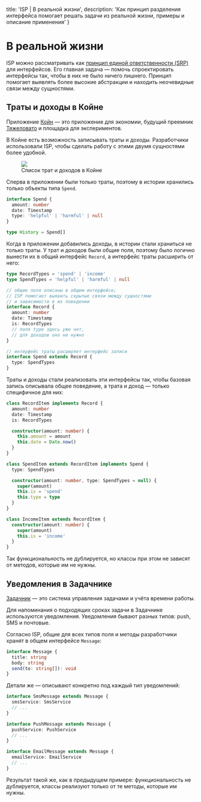 
  title: 'ISP | В реальной жизни',
  description: 'Как принцип разделения интерфейса помогает решать задачи из реальной жизни, примеры и описание применения'
}


# В реальной жизни

ISP можно рассматривать как [принцип единой ответственности (SRP)](/srp) для интерфейсов. Его главная задача — помочь спроектировать интерфейсы так, чтобы в них не было ничего лишнего. Принцип помогает выявлять более высокие абстракции и находить неочевидные связи между сущностями.

## Траты и доходы в Койне

Приложение [Койн](http://www.fuckgrechka.ru/c0in/) — это приложение для экономии, будущий преемник [Тяжеловато](http://fuckgrechka.ru/tzlvt/) и площадка для экспериментов.

В Койне есть возможность записывать траты и доходы. Разработчики использовали ISP, чтобы сделать работу с этими двумя сущностями более удобной.

<Figure>
  <img src='/coin.png' />
  <figcaption>Список трат и доходов в Койне</figcaption>
</Figure>

Сперва в приложении были только траты, поэтому в истории хранились только объекты типа `Spend`.

```ts
interface Spend {
  amount: number
  date: Timestamp
  type: 'helpful' | 'harmful' | null
}

type History = Spend[]
```

Когда в приложении добавились доходы, в истории стали храниться не только траты. У трат и доходов были общие поля, поэтому было логично вынести их в общий интерфейс `Record`, а интерфейс траты расширить от него:

```ts
type RecordTypes = 'spend' | 'income'
type SpendTypes = 'helpful' | 'harmful' | null

// общие поля описаны в общем интерфейсе;
// ISP помогает выявить скрытые связи между сущностями
// и зависимости в их поведении
interface Record {
  amount: number
  date: Timestamp
  is: RecordTypes
  // поля type здесь уже нет,
  // для доходов оно не нужно
}

// интерфейс траты расширяет интерфейс записи
interface Spend extends Record {
  type: SpendTypes
}
```

Траты и доходы стали реализовать эти интерфейсы так, чтобы базовая запись описывала общее поведение, а трата и доход — только специфичное для них:

```ts
class RecordItem implements Record {
  amount: number
  date: Timestamp
  is: RecordTypes

  constructor(amount: number) {
    this.amount = amount
    this.date = Date.now()
  }
}

class SpendItem extends RecordItem implements Spend {
  type: SpendTypes

  constructor(amount: number, type: SpendTypes = null) {
    super(amount)
    this.is = 'spend'
    this.type = type
  }
}

class IncomeItem extends RecordItem {
  constructor(amount: number) {
    super(amount)
    this.is = 'income'
  }
}
```

Так функциональность не дублируется, но классы при этом не зависят от методов, которые им не нужны.

## Уведомления в Задачнике

[Задачник](https://bespoyasov.ru/projects/taskman/) — это система управления задачами и учёта времени работы.

Для напоминания о подходящих сроках задачи в Задачнике используются уведомления. Уведомления бывают разных типов: push, SMS и почтовые.

Согласно ISP, общие для всех типов поля и методы разработчики хранят в общем интерфейсе `Message`:

```ts
interface Message {
  title: string
  body: string
  send(to: string[]): void
}
```

Детали же — описывают конкретно под каждый тип уведомлений:

```ts
interface SmsMessage extends Message {
  smsService: SmsService
  // ...
}

interface PushMessage extends Message {
  pushService: PushService
  // ...
}

interface EmailMessage extends Message {
  emailService: EmailService
  // ...
}
```

Результат такой же, как в предыдущем примере: функциональность не дублируется, классы реализуют только от те методы, которые им нужны.
